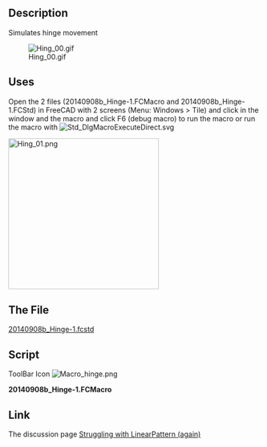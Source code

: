 <languages/>
<translate>
<!--T:1-->
{{Macro
|Name=Simulates hinge movement
|Icon=Macro hinge.png
|Description=Hinge simulation.
|Author=Mario52
|Version=1.0
|Date=2014-09-09
|FCVersion=All
|Download=The File [https://forum.freecad.org/download/file.php?id=7628 20140908b_Hinge-1.fcstd]<br />[https://wiki.freecad.org/images/a/a8/Macro_hinge.png ToolBar Icon]
}}

<!--T:2-->
==Description==
Simulates hinge movement

<!--T:3-->
[[File:Hing_00.gif]]

==Uses== <!--T:4-->

<!--T:5-->
Open the 2 files (20140908b_Hinge-1.FCMacro and 20140908b_Hinge-1.FCStd) in FreeCAD with 2 screens (Menu: Windows > Tile) and click in the window and the macro and click F6 (debug macro) to run the macro or run the macro with [[File:Std_DlgMacroExecuteDirect.svg]] 

<!--T:6-->
[[File:Hing_01.png|left|300px]]{{clear}}

==The File== <!--T:7-->
</translate>
[https://forum.freecad.org/download/file.php?id=7628 20140908b_Hinge-1.fcstd]
<translate>
==Script== <!--T:8-->
</translate>
ToolBar Icon [[Image:Macro_hinge.png]]

'''20140908b_Hinge-1.FCMacro'''

{{MacroCode|code=
import FreeCAD, FreeCADGui, Draft, Part
from FreeCAD import Base
import time

ii = 0
pas = 0
for ii2 in range(180):
    if pas == 0:
        if ii > 90:
            pas = 1
        ii += 5
    else:
        if ii < 1:
            pas = 0
        ii -= 5
   
    App.getDocument("_0140908b_Hinge_1").Fusion.Placement=App.Placement(App.Vector(0,0,0), App.Rotation(App.Vector(0,0,1),ii), App.Vector(44.4,6.9,0))
    App.Console.PrintMessage(str(ii2)+"  " + str(ii)+"  " + str(pas) +"\n")
    Gui.updateGui()
    time.sleep(0) #modify the time here

}}

<translate>

<!--T:9-->
==Link==
The discussion page [https://forum.freecad.org/viewtopic.php?f=3&t=7606&p=62086#p62086 Struggling with LinearPattern (again)]
</translate>
{{clear}}
